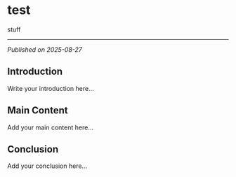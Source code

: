 # test

stuff

---

*Published on 2025-08-27*

## Introduction

Write your introduction here...

## Main Content

Add your main content here...

## Conclusion

Add your conclusion here...
